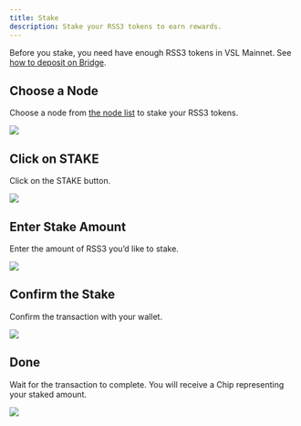 ```yaml
---
title: Stake
description: Stake your RSS3 tokens to earn rewards.
---
```


Before you stake, you need have enough RSS3 tokens in VSL Mainnet. See [how to deposit on Bridge](/guide/vsl/bridge/deposit).

## Choose a Node

Choose a node from [the node list](https://explorer.rss3.io/nodes) to stake your RSS3 tokens.

![](./assets/stake-1.png)

## Click on STAKE

Click on the STAKE button.

![](./assets/stake-2.png)

## Enter Stake Amount

Enter the amount of RSS3 you’d like to stake.

![](./assets/stake-3.png)

## Confirm the Stake

Confirm the transaction with your wallet.

![](./assets/stake-4.png)

## Done

Wait for the transaction to complete. You will receive a Chip representing your staked amount.

![](./assets/stake-5.png)
